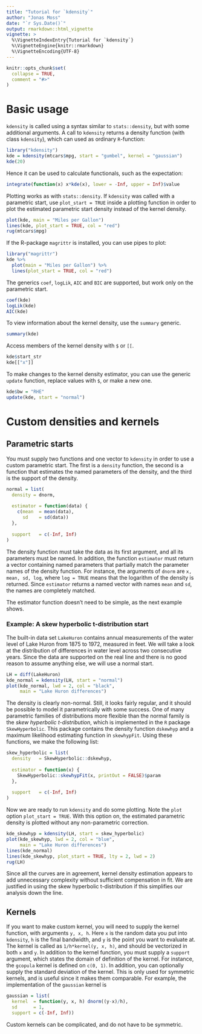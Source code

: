 ```yaml
---
title: "Tutorial for `kdensity`"
author: "Jonas Moss"
date: "`r Sys.Date()`"
output: rmarkdown::html_vignette
vignette: >
  %\VignetteIndexEntry{Tutorial for `kdensity`}
  %\VignetteEngine{knitr::rmarkdown}
  %\VignetteEncoding{UTF-8}
---
```


```r
knitr::opts_chunk$set(
  collapse = TRUE,
  comment = "#>"
)
```

# Basic usage

`kdensity` is called using a syntax similar to `stats::density`, but with some additional arguments. A call to `kdensity` returns a density function (with class `kdensity`), which can used as ordinary `R`-function:

```r
library("kdensity")
kde = kdensity(mtcars$mpg, start = "gumbel", kernel = "gaussian")
kde(20)
```
Hence it can be used to calculate functionals, such as the expectation:

```r
integrate(function(x) x*kde(x), lower = -Inf, upper = Inf)$value 
```

Plotting works as with `stats::density`. If `kdensity` was called with a parametric start, use `plot_start = TRUE` inside a plotting function in order to plot the estimated parametric start density instead of the kernel density.

```r
plot(kde, main = "Miles per Gallon")
lines(kde, plot_start = TRUE, col = "red")
rug(mtcars$mpg)
```

If the R-package `magrittr` is installed, you can use pipes to plot:

```r
library("magrittr")
kde %>%
  plot(main = "Miles per Gallon") %>%
  lines(plot_start = TRUE, col = "red")
```

The generics `coef`, `logLik`, `AIC` and `BIC` are supported, but work only on the parametric start. 

```r
coef(kde)
logLik(kde)
AIC(kde)
```

To view information about the kernel density, use the `summary` generic.

```r
summary(kde)
```

Access members of the kernel density with `$` or `[[`.

```r
kde$start_str 
kde[["x"]]
```

To make changes to the kernel density estimator, you can use the generic `update` function, replace values with `$`, or make a new one.

```r
kde$bw = "RHE"
update(kde, start = "normal")
```

# Custom densities and kernels
## Parametric starts

You must supply two functions and one vector to `kdensity` in order to use a custom parametric start. The first is a `density` function, the second is a function that estimates the named parameters of the density, and the third is the support of the density. 

```r
normal = list(
  density = dnorm,
  
  estimator = function(data) {
    c(mean  = mean(data),
      sd    = sd(data))
  },
  
  support   = c(-Inf, Inf)
)
```

The density function must take the data as its first argument, and all its parameters must be named. In addition, the function `estimator` must return a vector containing named parameters that partially match the parameter names of the density function. For instance, the arguments of `dnorm` are `x, mean, sd, log`, where `log = TRUE` means that the logarithm of the density is returned. Since `estimator` returns a named vector with names `mean` and `sd`, the names are completely matched. 

The estimator function doesn't need to be simple, as the next example shows.

### Example: A skew hyperbolic t-distribution start

The built-in data set `LakeHuron` contains annual measurements of the water level of Lake Huron from 1875 to 1972, measured in feet. We will take a look at the distribution of differences in water level across two consecutive years. Since the data are supported on the real line and there is no good reason to assume anything else, we will use a normal start.

```r
LH = diff(LakeHuron)
kde_normal = kdensity(LH, start = "normal")
plot(kde_normal, lwd = 2, col = "black",
     main = "Lake Huron differences")
```

The density is clearly non-normal. Still, it looks fairly regular, and it should be possible to model it parametrically with some success. One of many parametric families of distributions more flexible than the normal family is the *skew hyperbolic t-distribution*, which is implemented in the `R` package `SkewHyperbolic`. This package contains the density function `dskewhyp` and a maximum likelihood estimating function in `skewhypFit`. Using these functions, we make the following list: 

```r
skew_hyperbolic = list(
  density   = SkewHyperbolic::dskewhyp,
  
  estimator = function(x) {
    SkewHyperbolic::skewhypFit(x, printOut = FALSE)$param
  },
  
  support   = c(-Inf, Inf)
)
```

Now we are ready to run `kdensity` and do some plotting. Note the `plot` option `plot_start = TRUE`. With this option on, the estimated parametric density is plotted without any non-parametric correction.

```r
kde_skewhyp = kdensity(LH, start = skew_hyperbolic)
plot(kde_skewhyp, lwd = 2, col = "blue",
     main = "Lake Huron differences")
lines(kde_normal)
lines(kde_skewhyp, plot_start = TRUE, lty = 2, lwd = 2)
rug(LH)
```

Since all the curves are in agreement, kernel density estimation appears to add
unnecessary complexity without sufficient compensation in fit. We are justified 
in using the skew hyperbolic t-distribution if this simplifies our analysis down
the line.

## Kernels

If you want to make custom kernel, you will need to supply the kernel function, with arguments `y, x, h`. Here `x` is the random data you put into `kdensity`, `h` is the final bandwidth, and `y` is the point you want to evaluate at. The kernel is called as `1/h*kernel(y, x, h)`, and should be vectorized in both `x` and `y`. In addition to the kernel function, you must supply a `support` argument, which states the domain of definition of the kernel. For instance, the `gcopula` kernel is defined on `c(0, 1)`. In addition, you can optionally supply the standard deviation of the kernel. This is only used for symmetric kernels, and is useful since it makes them comparable. For example, the implementation of the `gaussian` kernel is

```r
gaussian = list(
  kernel  = function(y, x, h) dnorm((y-x)/h),
  sd      = 1,
  support = c(-Inf, Inf))
```

Custom kernels can be complicated, and do not have to be symmetric.
